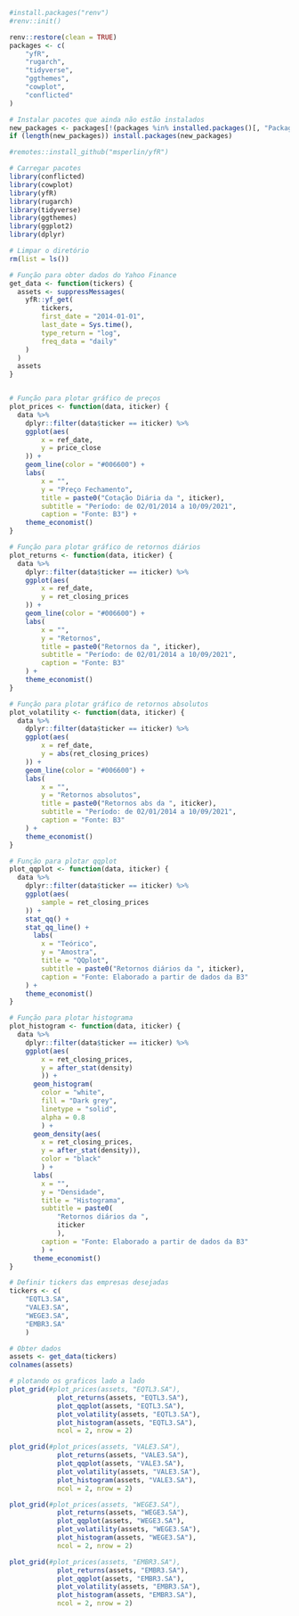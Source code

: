 ```r
#install.packages("renv")
#renv::init()

renv::restore(clean = TRUE)
packages <- c(
    "yfR",
    "rugarch",
    "tidyverse",
    "ggthemes",
    "cowplot",
    "conflicted"
)

# Instalar pacotes que ainda não estão instalados
new_packages <- packages[!(packages %in% installed.packages()[, "Package"])]
if (length(new_packages)) install.packages(new_packages)
```
```r
#remotes::install_github("msperlin/yfR")

# Carregar pacotes
library(conflicted)
library(cowplot)
library(yfR)
library(rugarch)
library(tidyverse)
library(ggthemes)
library(ggplot2)
library(dplyr)

# Limpar o diretório
rm(list = ls())
```

```r
# Função para obter dados do Yahoo Finance
get_data <- function(tickers) {
  assets <- suppressMessages(
    yfR::yf_get(
        tickers,
        first_date = "2014-01-01",
        last_date = Sys.time(),
        type_return = "log",
        freq_data = "daily"
    )
  )
  assets
}


# Função para plotar gráfico de preços
plot_prices <- function(data, iticker) {
  data %>%
    dplyr::filter(data$ticker == iticker) %>%
    ggplot(aes(
        x = ref_date,
        y = price_close
    )) +
    geom_line(color = "#006600") +
    labs(
        x = "",
        y = "Preço Fechamento",
        title = paste0("Cotação Diária da ", iticker),
        subtitle = "Período: de 02/01/2014 a 10/09/2021",
        caption = "Fonte: B3") +
    theme_economist()
}

# Função para plotar gráfico de retornos diários
plot_returns <- function(data, iticker) {
  data %>%
    dplyr::filter(data$ticker == iticker) %>%
    ggplot(aes(
        x = ref_date,
        y = ret_closing_prices
    )) +
    geom_line(color = "#006600") +
    labs(
        x = "",
        y = "Retornos",
        title = paste0("Retornos da ", iticker),
        subtitle = "Período: de 02/01/2014 a 10/09/2021",
        caption = "Fonte: B3"
    ) +
    theme_economist()
}

# Função para plotar gráfico de retornos absolutos
plot_volatility <- function(data, iticker) {
  data %>%
    dplyr::filter(data$ticker == iticker) %>%
    ggplot(aes(
        x = ref_date,
        y = abs(ret_closing_prices)
    )) +
    geom_line(color = "#006600") +
    labs(
        x = "",
        y = "Retornos absolutos",
        title = paste0("Retornos abs da ", iticker),
        subtitle = "Período: de 02/01/2014 a 10/09/2021",
        caption = "Fonte: B3"
    ) +
    theme_economist()
}

# Função para plotar qqplot
plot_qqplot <- function(data, iticker) {
  data %>%
    dplyr::filter(data$ticker == iticker) %>%
    ggplot(aes(
        sample = ret_closing_prices
    )) +
    stat_qq() +
    stat_qq_line() +
      labs(
        x = "Teórico",
        y = "Amostra",
        title = "QQplot",
        subtitle = paste0("Retornos diários da ", iticker),
        caption = "Fonte: Elaborado a partir de dados da B3"
    ) +
    theme_economist()
}

# Função para plotar histograma
plot_histogram <- function(data, iticker) {
  data %>%
    dplyr::filter(data$ticker == iticker) %>%
    ggplot(aes(
        x = ret_closing_prices,
        y = after_stat(density)
        )) +
      geom_histogram(
        color = "white",
        fill = "Dark grey",
        linetype = "solid",
        alpha = 0.8
        ) +
      geom_density(aes(
        x = ret_closing_prices,
        y = after_stat(density)),
        color = "black"
        ) +
      labs(
        x = "",
        y = "Densidade",
        title = "Histograma",
        subtitle = paste0(
            "Retornos diários da ",
            iticker
            ),
        caption = "Fonte: Elaborado a partir de dados da B3"
        ) +
      theme_economist()
}
```

```r
# Definir tickers das empresas desejadas
tickers <- c(
    "EQTL3.SA",
    "VALE3.SA",
    "WEGE3.SA",
    "EMBR3.SA"
    )

# Obter dados
assets <- get_data(tickers)
colnames(assets)

# plotando os graficos lado a lado
plot_grid(#plot_prices(assets, "EQTL3.SA"),
            plot_returns(assets, "EQTL3.SA"),
            plot_qqplot(assets, "EQTL3.SA"),
            plot_volatility(assets, "EQTL3.SA"),
            plot_histogram(assets, "EQTL3.SA"),
            ncol = 2, nrow = 2)

plot_grid(#plot_prices(assets, "VALE3.SA"),
            plot_returns(assets, "VALE3.SA"),
            plot_qqplot(assets, "VALE3.SA"),
            plot_volatility(assets, "VALE3.SA"),
            plot_histogram(assets, "VALE3.SA"),
            ncol = 2, nrow = 2)

plot_grid(#plot_prices(assets, "WEGE3.SA"),
            plot_returns(assets, "WEGE3.SA"),
            plot_qqplot(assets, "WEGE3.SA"),
            plot_volatility(assets, "WEGE3.SA"),
            plot_histogram(assets, "WEGE3.SA"),
            ncol = 2, nrow = 2)

plot_grid(#plot_prices(assets, "EMBR3.SA"),
            plot_returns(assets, "EMBR3.SA"),
            plot_qqplot(assets, "EMBR3.SA"),
            plot_volatility(assets, "EMBR3.SA"),
            plot_histogram(assets, "EMBR3.SA"),
            ncol = 2, nrow = 2)
```

```r

```

